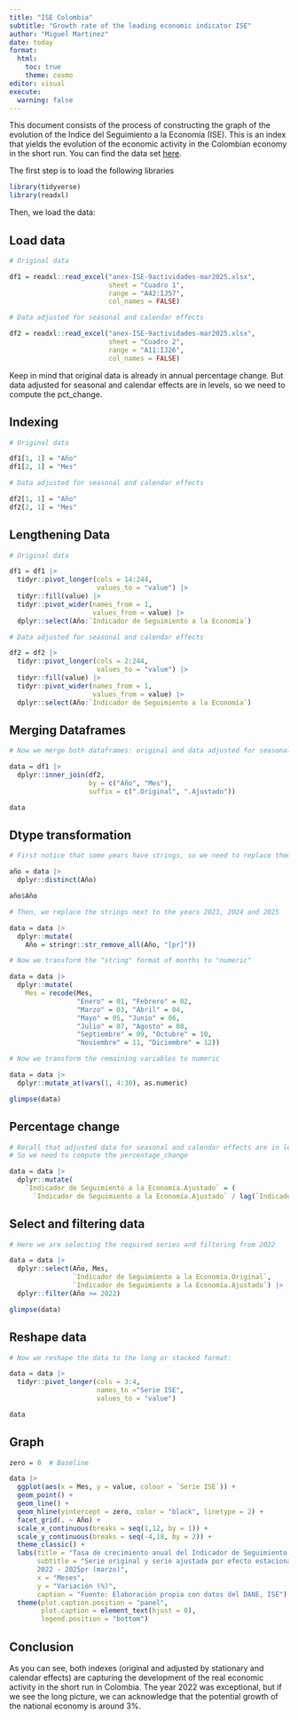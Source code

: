 ```yaml
---
title: "ISE Colombia"
subtitle: "Growth rate of the leading economic indicator ISE"
author: "Miguel Martinez"
date: today
format: 
  html:
    toc: true
    theme: cosmo
editor: visual
execute:
  warning: false
---
```


This document consists of the process of constructing the graph of the evolution of the Indice del Seguimiento a la Economía (ISE). This is an index that yields the evolution of the economic activity in the Colombian economy in the short run. You can find the data set [here](https://www.dane.gov.co/index.php/estadisticas-por-tema/cuentas-nacionales/indicador-de-seguimiento-a-la-economia-ise).

The first step is to load the following libraries

```r

library(tidyverse)
library(readxl)

```

Then, we load the data:

## Load data

```r

# Original data

df1 = readxl::read_excel("anex-ISE-9actividades-mar2025.xlsx",
                         sheet = "Cuadro 1",
                         range = "A42:IJ57",
                         col_names = FALSE)

# Data adjusted for seasonal and calendar effects

df2 = readxl::read_excel("anex-ISE-9actividades-mar2025.xlsx",
                         sheet = "Cuadro 2",
                         range = "A11:IJ26",
                         col_names = FALSE)

```

Keep in mind that original data is already in annual percentage change. But data adjusted for seasonal and calendar effects are in levels, so we need to compute the pct_change.

## Indexing

```r

# Original data

df1[1, 1] = "Año"
df1[2, 1] = "Mes"

# Data adjusted for seasonal and calendar effects

df2[1, 1] = "Año"
df2[2, 1] = "Mes"

```

## **Lengthening Data**

```r

# Original data

df1 = df1 |>
  tidyr::pivot_longer(cols = 14:244,
                      values_to = "value") |> 
  tidyr::fill(value) |> 
  tidyr::pivot_wider(names_from = 1,
                     values_from = value) |>
  dplyr::select(Año:`Indicador de Seguimiento a la Economía`)

```

```r

# Data adjusted for seasonal and calendar effects

df2 = df2 |>
  tidyr::pivot_longer(cols = 2:244,
                      values_to = "value") |> 
  tidyr::fill(value) |> 
  tidyr::pivot_wider(names_from = 1,
                     values_from = value) |>
  dplyr::select(Año:`Indicador de Seguimiento a la Economía`)

```

## Merging Dataframes

```r

# Now we merge both dataframes: original and data adjusted for seasonal and calendar effects by (año and mes)

data = df1 |> 
  dplyr::inner_join(df2,
                    by = c("Año", "Mes"),
                    suffix = c(".Original", ".Ajustado"))

data
```

## Dtype transformation

```r

# First notice that some years have strings, so we need to replace them

año = data |>
  dplyr::distinct(Año)

año$Año

```

```r

# Then, we replace the strings next to the years 2023, 2024 and 2025

data = data |>
  dplyr::mutate(
    Año = stringr::str_remove_all(Año, "[pr]"))

```

```r

# Now we transform the "string" format of months to "numeric"

data = data |>
  dplyr::mutate(
    Mes = recode(Mes,
                 "Enero" = 01, "Febrero" = 02,
                 "Marzo" = 03, "Abril" = 04,
                 "Mayo" = 05, "Junio" = 06,
                 "Julio" = 07, "Agosto" = 08,
                 "Septiembre" = 09, "Octubre" = 10,
                 "Noviembre" = 11, "Diciembre" = 12))

```

```r

# Now we transform the remaining variables to numeric

data = data |> 
  dplyr::mutate_at(vars(1, 4:30), as.numeric)

glimpse(data)
```

## Percentage change

```r

# Recall that adjusted data for seasonal and calendar effects are in levels
# So we need to compute the percentage_change

data = data |>
  dplyr::mutate(
    `Indicador de Seguimiento a la Economía.Ajustado` = (
      `Indicador de Seguimiento a la Economía.Ajustado` / lag(`Indicador de Seguimiento a la Economía.Ajustado`, n = 12) - 1) * 100)

```

## Select and filtering data

```r

# Here we are selecting the required series and filtering from 2022

data = data |> 
  dplyr::select(Año, Mes,
                `Indicador de Seguimiento a la Economía.Original`,
                `Indicador de Seguimiento a la Economía.Ajustado`) |> 
  dplyr::filter(Año >= 2022)

glimpse(data)
```

## Reshape data

```r

# Now we reshape the data to the long or stacked format:

data = data |>
  tidyr::pivot_longer(cols = 3:4,
                      names_to ="Serie ISE",
                      values_to = "value")

data
```

## Graph

```r

zero = 0  # Baseline

data |> 
  ggplot(aes(x = Mes, y = value, colour = `Serie ISE`)) +
  geom_point() +
  geom_line() +
  geom_hline(yintercept = zero, color = "black", linetype = 2) +
  facet_grid(. ~ Año) +
  scale_x_continuous(breaks = seq(1,12, by = 1)) +
  scale_y_continuous(breaks = seq(-4,18, by = 2)) +
  theme_classic() +
  labs(title = "Tasa de crecimiento anual del Indicador de Seguimiento a la Economía (ISE)",
       subtitle = "Serie original y serie ajustada por efecto estacional y calendario
       2022 - 2025pr (marzo)",
       x = "Meses",
       y = "Variación (%)",
       caption = "Fuente: Elaboración propia con datos del DANE, ISE") +
  theme(plot.caption.position = "panel",
        plot.caption = element_text(hjust = 0),
        legend.position = "bottom")

```

## Conclusion

As you can see, both indexes (original and adjusted by stationary and calendar effects) are capturing the development of the real economic activity in the short run in Colombia. The year 2022 was exceptional, but if we see the long picture, we can acknowledge that the potential growth of the national economy is around 3%.
